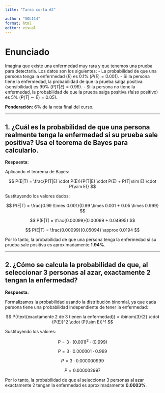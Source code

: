 ```yaml
---
title: "Tarea corta #2"

author: "SOL114"
format: html
editor: visual
---
```


# Enunciado

Imagina que existe una enfermedad muy rara y que tenemos una prueba para detectarla. Los datos son los siguientes:
- La probabilidad de que una persona tenga la enfermedad ($E$) es 0.1% ($P(E) = 0.001$).
- Si la persona tiene la enfermedad, la probabilidad de que la prueba salga positiva (sensibilidad) es 99% ($P(T|E) = 0.99$).
- Si la persona no tiene la enfermedad, la probabilidad de que la prueba salga positiva (falso positivo) es 5% ($P(T|\sim E) = 0.05$).

**Ponderación:** 6% de la nota final del curso.

---

## 1. ¿Cuál es la probabilidad de que una persona realmente tenga la enfermedad si su prueba sale positiva? Usa el teorema de Bayes para calcularlo.

**Respuesta:**

Aplicando el teorema de Bayes:

$$
P(E|T) = \frac{P(T|E) \cdot P(E)}{P(T|E) \cdot P(E) + P(T|\sim E) \cdot P(\sim E)}
$$

Sustituyendo los valores dados:

$$
P(E|T) = \frac{0.99 \times 0.001}{0.99 \times 0.001 + 0.05 \times 0.999}
$$

$$
P(E|T) = \frac{0.00099}{0.00099 + 0.04995}
$$

$$
P(E|T) = \frac{0.00099}{0.05094} \approx 0.0194
$$

Por lo tanto, la probabilidad de que una persona tenga la enfermedad si su prueba sale positiva es aproximadamente **1.94%**.

---

## 2. ¿Cómo se calcula la probabilidad de que, al seleccionar 3 personas al azar, exactamente 2 tengan la enfermedad?

**Respuesta:**

Formalizamos la probabilidad usando la distribución binomial, ya que cada persona tiene una probabilidad independiente de tener la enfermedad:

$$
P(\text{exactamente 2 de 3 tienen la enfermedad}) = \binom{3}{2} \cdot (P(E))^2 \cdot (P(\sim E))^1
$$

Sustituyendo los valores:

$$
P = 3 \cdot (0.001)^2 \cdot (0.999)
$$

$$
P = 3 \cdot 0.000001 \cdot 0.999
$$

$$
P = 3 \cdot 0.000000999
$$

$$
P = 0.000002997
$$

Por lo tanto, la probabilidad de que al seleccionar 3 personas al azar exactamente 2 tengan la enfermedad es aproximadamente **0.0003%**.


